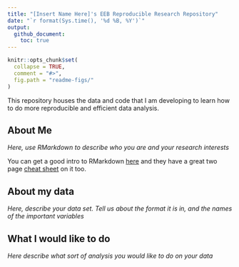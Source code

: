 ```yaml
---
title: "[Insert Name Here]'s EEB Reproducible Research Repository"
date: "`r format(Sys.time(), '%d %B, %Y')`"
output: 
  github_document:
    toc: true
---
```


<!-- README.md is generated from README.Rmd. Please edit that file -->

```r
knitr::opts_chunk$set(
  collapse = TRUE,
  comment = "#>",
  fig.path = "readme-figs/"
)
```

This repository houses the data and code that I am developing to learn how to 
do more reproducible and efficient data analysis.

## About Me

_Here, use RMarkdown to describe who you are and your research interests_

You can get a good intro to RMarkdown [here](http://rmarkdown.rstudio.com/)  and they have a great two page [cheat sheet](https://www.rstudio.com/wp-content/uploads/2016/03/rmarkdown-cheatsheet-2.0.pdf) on it too.


## About my data

_Here, describe your data set. Tell us about the format it is in, and the names of the important variables_

## What I would like to do

_Here describe what sort of analysis you would like to do on your data_



